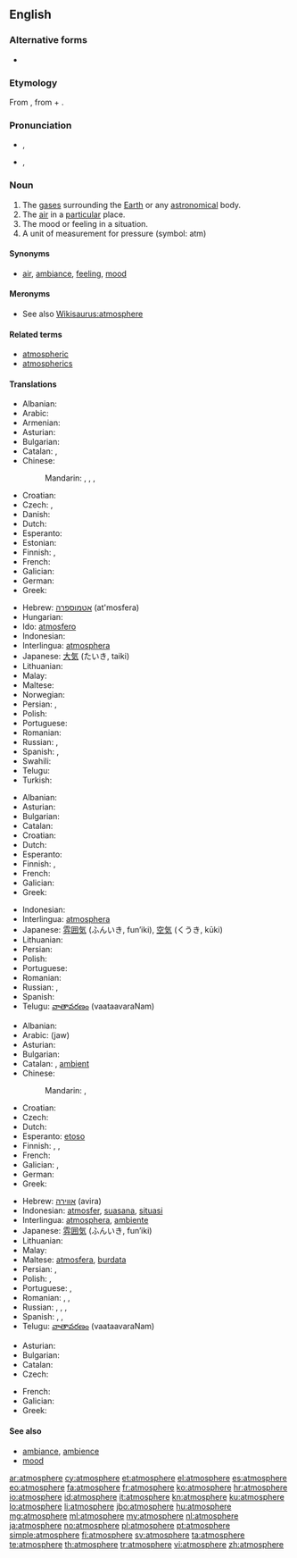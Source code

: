 {{wikipedia|dab=Atmosphere (disambiguation)|Atmosphere}}
{{also|atmosphère}}
==English==

===Alternative forms===
* {{l|en|atmosphære}} {{qualifier|archaic}}

===Etymology===
From {{etyl|NL.}} {{term|atmosphaera|lang=la}}, from {{etyl|grc}} {{term|ἀτμός|sc=polytonic|tr=atmós||steam|lang=grc}} + {{etyl|grc}} {{term|σφαῖρα|sc=polytonic|tr=sphaĩra||sphere|lang=grc}}.

===Pronunciation===
* {{a|UK}} {{IPA|/ˈæt.məsˌfɛə(ɹ)/}}, {{X-SAMPA|/"{t.m@s%fE@(r)/}}
* {{a|US}} {{IPA|/ˈætməsˌfɪɹ/}}, {{X-SAMPA|/"{tm@s%fIr/}}
*: {{audio|en-us-atmosphere.ogg|Audio (US)}}

===Noun===
{{wikipedia|atmosphere|Atmosphere (layer of gases)}}
{{wikipedia|atmosphere (unit)|Atmosphere (unit)}}
{{en-noun}}

# The [[gas]]es surrounding the [[Earth]] or any [[astronomical]] body.
# The [[air]] in a [[particular]] place.
# The mood or feeling in a situation.
# A unit of measurement for pressure (symbol: atm)

====Synonyms====
* {{sense|mood}} [[air]], [[ambiance]], [[feeling]], [[mood]]

====Meronyms====
* See also [[Wikisaurus:atmosphere]]

====Related terms====
* [[atmospheric]]
* [[atmospherics]]

====Translations====
{{trans-top|gases surrounding the Earth}}
* Albanian: {{t+|sq|atmosferë|xs=Albanian}}
* Arabic: {{t-|ar|جو|m|tr=jaw}}
* Armenian: {{t-|hy|մթնոլորտ|tr=mt’nolort|sc=Armn}}
* Asturian: {{t-|ast|atmósfera|f}}
* Bulgarian: {{t+|bg|атмосфера}}
* Catalan: {{t+|ca|atmosfera|f}}, {{t-|ca|aerosfera|f}}
* Chinese:
*: Mandarin: {{t|cmn|大氣|sc=Hani}},  {{t|cmn|大气|tr=dàqì|sc=Hani}},  {{t|cmn|氣圈|sc=Hani}},  {{t|cmn|气圈|tr=qìquān|sc=Hani}}
* Croatian: {{t+|hr|atmosfera|f|alt=atmosféra}}
* Czech: {{t+|cs|atmosféra}}, {{t-|cs|ovzduší}}
* Danish: {{t+|da|atmosfære|c}}
* Dutch: {{t+|nl|atmosfeer|m}}
* Esperanto: {{t-|eo|atmosfero|xs=Esperanto}}
* Estonian: {{t-|et|atmosfäär}}
* Finnish: {{t+|fi|ilmakehä}}, {{t-|fi|atmosfääri}}
* French: {{t+|fr|atmosphère|m}}
* Galician: {{t+|gl|atmosfera|f}}
* German: {{t+|de|Atmosphäre|f}}
* Greek: {{t+|el|ατμόσφαιρα|f|tr=atmósfera}}
{{trans-mid}}
* Hebrew: [[אטמוספרה]] (at'mosfera) {{f}}
* Hungarian: {{t+|hu|atmoszféra}}
* Ido: [[atmosfero]]
* Indonesian: {{t+|id|atmosfer|xs=Indonesian}}
* Interlingua: [[atmosphera]]
* Japanese: [[大気]] (たいき, taiki)
* Lithuanian: {{t-|lt|atmosfera|f|xs=Lithuanian}}
* Malay: {{t-|ms|atmosfera}}
* Maltese: {{t-|mt|atmosfera|f|xs=Maltese}}
* Norwegian: {{t-|no|atmosfære|m}}
* Persian: {{t+|fa|اندروا|tr=andarvâ|xs=Persian}},  {{t+|fa|جو|tr=jav|xs=Persian}}
* Polish: {{t+|pl|atmosfera|f}}
* Portuguese: {{t+|pt|atmosfera|f}}
* Romanian: {{t-|ro|atmosferă|f}}
* Russian: {{t+|ru|атмосфера|f|tr=atmosféra}}, {{t+|ru|воздух|m|tr=vózdux}}
* Spanish: {{t+|es|atmósfera|f}}, {{t+|es|aire|m}}
* Swahili: {{t-|sw|angahewa}}
* Telugu: {{t+|te|వాతావరణము|tr=vAtAvaraNamu}}
* Turkish: {{t+|tr|atmosfer}}
{{trans-bottom}}

{{trans-top|air in a particular place}}
* Albanian: {{t+|sq|atmosferë|xs=Albanian}}
* Asturian: {{t-|ast|atmósfera|f}}
* Bulgarian: {{t+|bg|атмосфера}}
* Catalan: {{t+|ca|atmosfera|f}}
* Croatian: {{t+|hr|atmosfera|f|alt=atmosféra}}
* Dutch: {{t+|nl|atmosfeer|m}}
* Esperanto: {{t-|eo|atmosfero|xs=Esperanto}}
* Finnish: {{t+|fi|ilma}}, {{t-|fi|atmosfääri}}
* French: {{t+|fr|atmosphère|m}}
* Galician: {{t+|gl|atmosfera|f}}
* Greek: {{t+|el|ατμόσφαιρα|f|tr=atmósfera}}
{{trans-mid}}
* Indonesian: {{t+|id|atmosfer|xs=Indonesian}}
* Interlingua: [[atmosphera]]
* Japanese: [[雰囲気]] (ふんいき, fun’iki), [[空気]] (くうき, kūki)
* Lithuanian: {{t-|lt|atmosfera|f|xs=Lithuanian}}
* Persian: {{t+|fa|اندروا|tr=andarvâ|xs=Persian}}
* Polish: {{t+|pl|atmosfera|f}}
* Portuguese: {{t+|pt|atmosfera|f}}
* Romanian: {{t-|ro|atmosferă|f}}
* Russian: {{t+|ru|атмосфера|f|tr=atmosféra}}, {{t+|ru|воздух|m|tr=vózdux}}
* Spanish: {{t+|es|atmósfera|f}}
* Telugu: [[వాతావరణం]] (vaataavaraNam)
{{trans-bottom}}

{{trans-top|mood or feeling}}
* Albanian: {{t+|sq|atmosferë|xs=Albanian}}
* Arabic: {{Arab|[[جو]]}} (jaw)
* Asturian: {{t-|ast|atmósfera|f}}
* Bulgarian: {{t+|bg|атмосфера}}
* Catalan: {{t+|ca|atmosfera|f}}, [[ambient]] {{m}}
* Chinese:
*: Mandarin: {{t|cmn|風氣|sc=Hani}},  {{t|cmn|风气|tr=fēngqì|sc=Hani}}
* Croatian: {{t+|hr|atmosfera|f|alt=atmosféra}}
* Czech: {{t+|cs|atmosféra}}
* Dutch: {{t+|nl|sfeer|m}}
* Esperanto: [[etoso]]
* Finnish: {{t-|fi|ilmapiiri}}, {{t-|fi|tunnelma}}, {{t+|fi|henki}}
* French: {{t+|fr|ambiance|f}}
* Galician: {{t+|gl|atmosfera|f}}, {{t+|gl|ambiente|m}}
* German: {{t+|de|Atmosphäre|f}}
* Greek: {{t+|el|ατμόσφαιρα|f|tr=atmósfera}}
{{trans-mid}}
* Hebrew: [[אווירה]] (avira) {{f}}
* Indonesian: [[atmosfer]], [[suasana]], [[situasi]]
* Interlingua: [[atmosphera]], [[ambiente]]
* Japanese: [[雰囲気]] (ふんいき, fun’iki)
* Lithuanian: {{t-|lt|atmosfera|f|xs=Lithuanian}}
* Malay: {{t-|ms|suasana}}
* Maltese: [[atmosfera]], [[burdata]]
* Persian: {{t+|fa|اندروا|tr=andarvâ|xs=Persian}},  {{t+|fa|جو|tr=jav|xs=Persian}}
* Polish: {{t+|pl|atmosfera|f}}, {{t+|pl|nastrój|m}}
* Portuguese: {{t+|pt|atmosfera|f}}, {{t+|pt|ambiente|m}}
* Romanian: {{t-|ro|atmosferă|f}}, {{t-|ro|ambient|m}}, {{t-|ro|ambianță|f}}
* Russian: {{t+|ru|атмосфера|f|tr=atmosféra}}, {{t+|ru|настроение|n|tr=nastrojénie}}, {{t+|ru|настрой|m|tr=nastrój}}, {{t+|ru|обстановка|f|tr=obstanóvka}}
* Spanish: {{t+|es|atmósfera|f}}, {{t+|es|ambiente|m}}, {{t+|es|clima|m}}
* Telugu: [[వాతావరణం]] (vaataavaraNam)
{{trans-bottom}}

{{trans-top|a unit of measurement for pressure}}
* Asturian: {{t-|ast|atmósfera|f}}
* Bulgarian: {{t+|bg|атмосфера}}
* Catalan: {{t+|ca|atmosfera|f}}
* Czech: {{t+|cs|atmosféra|f}}
{{trans-mid}}
* French: {{t+|fr|atmosphère|m}}
* Galician: {{t+|gl|atmosfera|f}}
* Greek: {{t+|el|ατμόσφαιρα|f|tr=atmósfera}}
{{trans-bottom}}

====See also====
* [[ambiance]], [[ambience]]
* [[mood]]

[[ar:atmosphere]]
[[cy:atmosphere]]
[[et:atmosphere]]
[[el:atmosphere]]
[[es:atmosphere]]
[[eo:atmosphere]]
[[fa:atmosphere]]
[[fr:atmosphere]]
[[ko:atmosphere]]
[[hr:atmosphere]]
[[io:atmosphere]]
[[id:atmosphere]]
[[it:atmosphere]]
[[kn:atmosphere]]
[[ku:atmosphere]]
[[lo:atmosphere]]
[[li:atmosphere]]
[[jbo:atmosphere]]
[[hu:atmosphere]]
[[mg:atmosphere]]
[[ml:atmosphere]]
[[my:atmosphere]]
[[nl:atmosphere]]
[[ja:atmosphere]]
[[no:atmosphere]]
[[pl:atmosphere]]
[[pt:atmosphere]]
[[simple:atmosphere]]
[[fi:atmosphere]]
[[sv:atmosphere]]
[[ta:atmosphere]]
[[te:atmosphere]]
[[th:atmosphere]]
[[tr:atmosphere]]
[[vi:atmosphere]]
[[zh:atmosphere]]